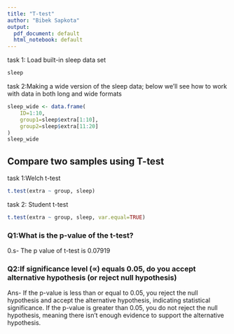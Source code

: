 ```yaml
---
title: "T-test"
author: "Bibek Sapkota"
output:
  pdf_document: default
  html_notebook: default
---
```


task 1: Load built-in sleep data set
```r
sleep
```

task 2:Making a wide version of the sleep data; below we’ll see how to work with data in both long and wide formats
```r
sleep_wide <- data.frame(
    ID=1:10,
    group1=sleep$extra[1:10],
    group2=sleep$extra[11:20]
)
sleep_wide
```

## Compare two samples using T-test

task 1:Welch t-test
```r
t.test(extra ~ group, sleep)
```

task 2: Student t-test
```r
t.test(extra ~ group, sleep, var.equal=TRUE)
```

### Q1:What is the p-value of the t-test? 
0.s- The p value of t-test is 0.07919

### Q2:If significance level (∝) equals 0.05, do you accept alternative hypothesis (or reject null hypothesis) 
Ans-  If the p-value is less than or equal to 0.05, you reject the null hypothesis and accept the alternative hypothesis, indicating statistical significance. If the p-value is greater than 0.05, you do not reject the null hypothesis, meaning there isn't enough evidence to support the alternative hypothesis.






